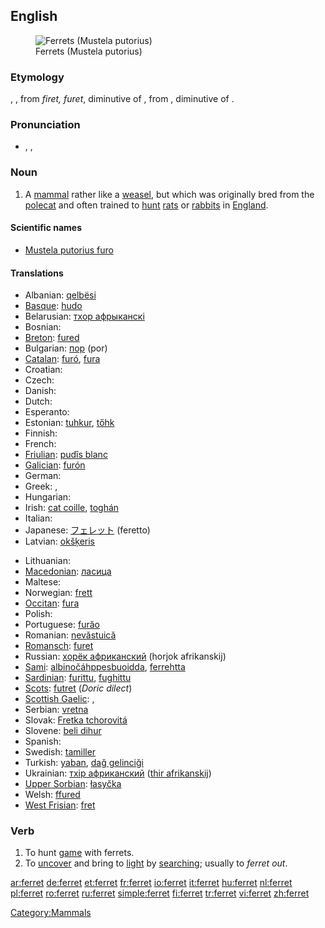 ==English==
{{wikipedia}}
[[Image:Ilder.jpg|thumb|Ferrets (Mustela putorius)]]

===Etymology===
{{etyl|enm}} {{term|furet|lang=enm}}, {{term|ferret|lang=enm}}, from {{etyl|xno}} ''firet, furet'', diminutive of {{etyl|fro}} {{term|fuiron||weasel, ferret|lang=fro}}, from {{etyl|LL.}} {{term|furo||cat; robber|lang=la}}, diminutive of {{etyl|la}} {{term|fur||thief|lang=la}}.

===Pronunciation===
* {{enPR|fĕr'ət}}, {{IPA|/ˈfɛrɪt/}}, {{SAMPA|/"fer@t/}}
*: {{rhymes|ɛrɪt}}

===Noun===
{{en-noun}}

# A [[mammal]] rather like a [[weasel]], but which was originally bred from the [[polecat]] and often trained to [[hunt]] [[rat]]s or [[rabbit]]s in [[England]].

====Scientific names====
* [[Mustela putorius furo]]

====Translations====
{{trans-top|the mammal ''Mustela putorius furo''}}
* Albanian: [[qelbësi]]
* [[Basque]]: [[hudo]]
* Belarusian: [[тхор афрыканскі]]
* Bosnian: {{t-|bs|lasica|f}}
* [[Breton]]: [[fured]]
* Bulgarian: [[пор]] (por)
* [[Catalan]]: [[furó]], [[fura]]
* Croatian: {{t+|hr|tvor}}
* Czech: {{t-|cs|fretka|f}}
* Danish: {{t-|da|fritte|c}}
* Dutch: {{t+|nl|fret|m}}
* Esperanto: {{t-|eo|furo|xs=Esperanto}}
* Estonian: [[tuhkur]], [[tőhk]]
* Finnish: {{t+|fi|fretti}}
* French: {{t+|fr|furet|m}}
* [[Friulian]]: [[pudîs blanc]]
* [[Galician]]: [[furón]]
* German: {{t+|de|Frettchen|n}}
* Greek: {{t+|el|κουνάβι|n}}, {{t+|el|νυφίτσα|f}}
* Hungarian: {{t-|hu|vadászgörény}}
* Irish: [[cat coille]], [[toghán]]
* Italian: {{t+|it|furetto|m}}
* Japanese: [[フェレット]] (feretto)
* Latvian: [[okšķeris]]
{{trans-mid}}
* Lithuanian: {{t+|lt|šeškas|m|xs=Lithuanian}}
* [[Macedonian]]: [[ласица]]
* Maltese: {{t-|mt|nemes|xs=Maltese}}
* Norwegian: [[frett]]
* [[Occitan]]: [[fura]]
* Polish: {{t+|pl|fretka}}
* Portuguese: [[furăo]] {{m}}
* Romanian: [[nevăstuică]]
* [[Romansch]]: [[furet]]
* Russian: [[хорёк африканский]] (horjok afrikanskij)
* [[Sami]]: [[albinočáhppesbuoidda]], [[ferrehtta]]
* [[Sardinian]]: [[furittu]], [[fughittu]]
* [[Scots]]: [[futret]] (''Doric dilect'')
* [[Scottish Gaelic]]: {{t-|gd|neas|f|xs=Scottish Gaelic}}, {{t-|gd|fearaid|f|xs=Scottish Gaelic}}
* Serbian: [[vretna]] {{f}}
* Slovak: [[Fretka tchorovitá]]
* Slovene: [[beli dihur]] {{m}}
* Spanish: {{t+|es|hurón|m}}
* Swedish: [[tamiller]]
* Turkish: [[yaban]], [[dağ gelinciği]]
* Ukrainian: [[тхiр африканский]] ([[thir afrikanskij]])
* [[Upper Sorbian]]: [[łasyčka]]
* Welsh: [[ffured]]
* [[West Frisian]]: [[fret]]
{{trans-bottom}}

===Verb===
{{en-verb}}

# To hunt [[game]] with ferrets.
# To [[uncover]] and bring to [[light]] by [[searching]]; usually to ''ferret out''.

[[Category:Mammals]]

[[ar:ferret]]
[[de:ferret]]
[[et:ferret]]
[[fr:ferret]]
[[io:ferret]]
[[it:ferret]]
[[hu:ferret]]
[[nl:ferret]]
[[pl:ferret]]
[[ro:ferret]]
[[ru:ferret]]
[[simple:ferret]]
[[fi:ferret]]
[[tr:ferret]]
[[vi:ferret]]
[[zh:ferret]]